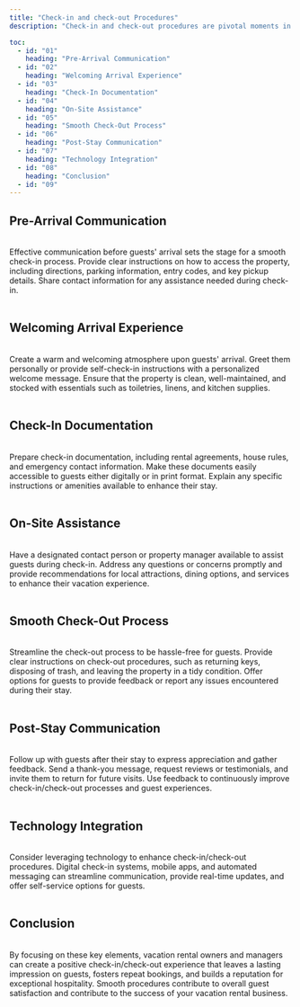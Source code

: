 ```yaml
---
title: "Check-in and check-out Procedures"
description: "Check-in and check-out procedures are pivotal moments in the guest experience, shaping their first and last impressions of your vacation rental property. Efficient and seamless procedures not only contribute to guest satisfaction but also reflect professionalism and attention to detail. Here are key elements to consider for smooth check-in and check-out procedures:"

toc:
  - id: "01"
    heading: "Pre-Arrival Communication"
  - id: "02"
    heading: "Welcoming Arrival Experience"
  - id: "03"
    heading: "Check-In Documentation"
  - id: "04"
    heading: "On-Site Assistance"
  - id: "05"
    heading: "Smooth Check-Out Process"
  - id: "06"
    heading: "Post-Stay Communication"
  - id: "07"
    heading: "Technology Integration"
  - id: "08"
    heading: "Conclusion"
  - id: "09"
---
```


## Pre-Arrival Communication

<br />
Effective communication before guests' arrival sets the stage for a smooth check-in
process. Provide clear instructions on how to access the property, including directions,
parking information, entry codes, and key pickup details. Share contact information
for any assistance needed during check-in.
<br />
<br />

## Welcoming Arrival Experience

<br />
Create a warm and welcoming atmosphere upon guests' arrival. Greet them personally
or provide self-check-in instructions with a personalized welcome message. Ensure
that the property is clean, well-maintained, and stocked with essentials such as
toiletries, linens, and kitchen supplies.
<br />
<br />

## Check-In Documentation

<br />
Prepare check-in documentation, including rental agreements, house rules, and emergency
contact information. Make these documents easily accessible to guests either digitally
or in print format. Explain any specific instructions or amenities available to enhance
their stay.
<br />
<br />

## On-Site Assistance

<br />
Have a designated contact person or property manager available to assist guests during
check-in. Address any questions or concerns promptly and provide recommendations
for local attractions, dining options, and services to enhance their vacation experience.
<br />
<br />

## Smooth Check-Out Process

<br />
Streamline the check-out process to be hassle-free for guests. Provide clear instructions
on check-out procedures, such as returning keys, disposing of trash, and leaving
the property in a tidy condition. Offer options for guests to provide feedback or
report any issues encountered during their stay.
<br />
<br />

## Post-Stay Communication

<br />
Follow up with guests after their stay to express appreciation and gather feedback.
Send a thank-you message, request reviews or testimonials, and invite them to return
for future visits. Use feedback to continuously improve check-in/check-out processes
and guest experiences.
<br />
<br />

## Technology Integration

<br />
Consider leveraging technology to enhance check-in/check-out procedures. Digital
check-in systems, mobile apps, and automated messaging can streamline communication,
provide real-time updates, and offer self-service options for guests.
<br />
<br />

## Conclusion

<br />
By focusing on these key elements, vacation rental owners and managers can create
a positive check-in/check-out experience that leaves a lasting impression on guests,
fosters repeat bookings, and builds a reputation for exceptional hospitality. Smooth
procedures contribute to overall guest satisfaction and contribute to the success
of your vacation rental business.
